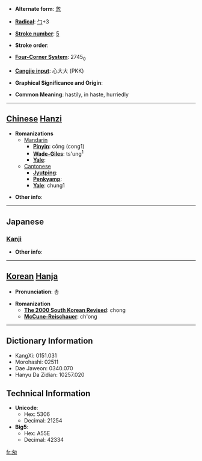 * '''Alternate form''': [[怱]]

* '''[[Wiktionary:Chinese radical index| Radical]]''': [[Wiktionary:Chinese radical index 勹|勹]]+3

* '''[[Wiktionary:Chinese total strokes index|Stroke number]]''': [[Wiktionary:Chinese total strokes index 5|5]]

* '''Stroke order''': 

* '''[[Wiktionary:Chinese four corner index|Four-Corner System]]''': 2745<sub>0</sub>

* '''[[Wiktionary:Chinese Cangjie index|Cangjie input]]''': 心大大 (PKK)

* '''Graphical Significance and Origin''': 

* '''Common Meaning''': hastily, in haste, hurriedly

----

== [[Chinese]] [[Hanzi]] ==

* '''Romanizations'''
** [[Mandarin]]
*** '''[[Pinyin]]''': cōng (cong1)
*** '''[[Wade-Giles]]''': ts'ung<sup>1</sup>
*** '''[[Yale]]''': 
**[[Cantonese]]
***'''[[Jyutping]]''':
***'''[[Penkyamp]]''': 
***'''[[Yale]]''': chung1

* '''Other info''': 

----

==Japanese==
===[[Kanji]]===
{{kanji|on readings=[[そう]] (sō)
|kun readings=[[いそがしい]] (isogashii)
}}

* '''Other info''':  

----

== [[Korean]] [[Hanja]] ==

* '''Pronunciation''': 총

* '''Romanization'''
** '''[[The 2000 South Korean Revised Romanization|The 2000 South Korean Revised]]''': chong
** '''[[McCune-Reischauer]]''': ch'ong

----

== Dictionary Information ==

* KangXi: 0151.031
* Morohashi: 02511
* Dae Jaweon: 0340.070
* Hanyu Da Zidian: 10257.020

== Technical Information ==

* '''Unicode''':
** Hex: 5306
** Decimal: 21254
* '''Big5''':
** Hex: A55E
** Decimal: 42334

[[fr:匆]]